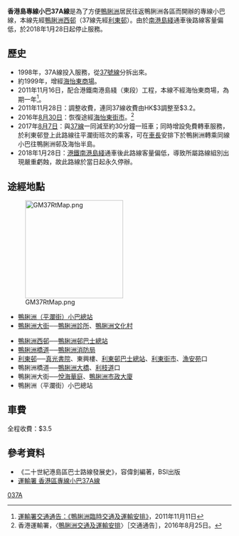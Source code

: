 {{公共汽車路線資訊
|路線名稱= 專線小巴37A線
|外文名稱=
|代表圖像=DG811 Hong Kong Island 37A 07-09-2017.jpg
|圖像尺寸=
|經營者=黃竹坑小巴服務
|路線用車= [[豐田Coaster|豐田Coaster]]
|路綫資訊=
|起點站=[[鴨脷洲|鴨脷洲]]（[[平瀾街小巴總站|平瀾街]]）
|途經地點=[[利東邨|利東邨]]、<!--[[海怡半島|海怡半島]]、-->[[鴨脷洲邨|鴨脷洲西邨]]
|去程途經地點=
|回程途經地點=
|終點站=鴨脷洲（平瀾街）（循環線）
|路線性質=
|全程行駛里程=
|單程行駛里程=
|全程行車時間=
|單程行車時間=約18分鐘
|服務時間=
|起點站服務時間=06:00-00:00
|班次頻率= 30分
|全程收費=$3.5
|分段收費站點=
|去程分段收費站點=
|回程分段收費站點=
|服務時間以外替代路線=
|主要競爭交通= [[城巴97A線|城巴97A線]]（利東→鴨脷洲大街）<BR>港鐵[[南港島線|南港島線]]
|備註=
}}
'''香港島專線小巴37A線'''是為了方便[[鴨脷洲|鴨脷洲]]居民往返鴨脷洲各區而開辦的專線小巴線，本線先經[[鴨脷洲邨|鴨脷洲西邨]]（37線先經[[利東邨|利東邨]]）。由於[[南港島綫|南港島綫]]通車後路線客量偏低，於2018年1月28日起停止服務。

==歷史==
*1998年，37A線投入服務，從[[香港島專線小巴37線|37號線]]分拆出來。
*約1999年，增經[[海怡東商場|海怡東商場]]。
*2011年11月16日，配合港鐵南港島綫（東段）工程，本線不經海怡東商場，為期一年<ref>[http://www.td.gov.hk/tc/traffic_notices/index_id_28004.html 運輸署交通通告：《鴨脷洲臨時交通及運輸安排》]，2011年11月11日</ref>。
*2011年11月28日：調整收費，連同37線收費由HK$3調整至$3.2。
* 2016年[[8月30日|8月30日]]：恢復途經[[海怡東街市|海怡東街市]]。<ref>香港運輸署，〈[http://www.td.gov.hk/tc/traffic_notices/index_id_46792.html 鴨脷洲交通及運輸安排]〉［交通通告］，2016年8月25日。</ref>
* 2017年[[8月7日|8月7日]]：與[[香港島專線小巴37線|37線]]一同減至約30分鐘一班車；同時增設免費轉車服務，於利東邨登上此路線往平瀾街班次的乘客，可在[[車長|車長]]安排下於鴨脷洲轉乘同線小巴往鴨脷洲邨及海怡半島。
*2018年1月28日：[[港鐵|港鐵]][[南港島綫|南港島綫]]通車後此路線客量偏低，導致所屬路線組別出現嚴重虧蝕，故此路線於當日起永久停辦。
==途經地點==
[[File:GM37RtMap.png|220px]]
*[[鴨脷洲（平瀾街）小巴總站|鴨脷洲（平瀾街）小巴總站]]
*[[鴨脷洲大街|鴨脷洲大街]]──[[鴨脷洲診所|鴨脷洲診所]]、[[鴨脷洲文化村|鴨脷洲文化村]]
<!--*[[海怡半島|海怡半島]]──[[海怡東商場|海怡東商場]]（早上7時前及晚上9時後不經海怡半島）-->
*[[鴨脷洲邨|鴨脷洲西邨]]──[[鴨脷洲邨巴士總站|鴨脷洲邨巴士總站]]
*[[鴨脷洲橋道|鴨脷洲橋道]]──[[鴨脷洲消防局|鴨脷洲消防局]]
*[[利東邨|利東邨]]──[[真光書院|真光書院]]、東興樓、[[利東邨巴士總站|利東邨巴士總站]]、[[利東街市|利東街市]]、[[漁安苑|漁安苑]]口
*鴨脷洲橋道──[[鴨脷洲大橋|鴨脷洲大橋]]、[[利枝道|利枝道]]口
*鴨脷洲大街──[[悅海華庭|悅海華庭]]、[[鴨脷洲市政大廈|鴨脷洲市政大廈]]
*鴨脷洲（平瀾街）小巴總站

==車費==
全程收費：$3.5

==參考資料==
{{reflist}}
*《二十世紀港島區巴士路線發展史》，容偉釗編著，BSI出版
*[https://web.archive.org/web/20100908132455/http://www.td.gov.hk/tc/transport_in_hong_kong/public_transport/minibuses/green/gmb_online_guide/hong_kong_island_gmb_routes/hk_37a/index.html 運輸署 香港區專線小巴37A線]

{{黃竹坑小巴服務有限公司}}

[[Category:已取消小巴路線|037A]]